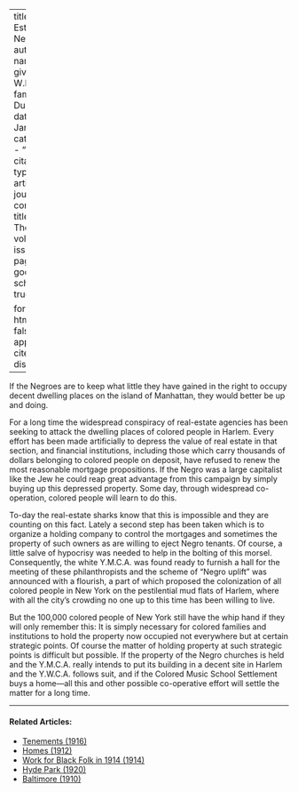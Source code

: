 
---
title: 'Real Estate in New York'
author:
  - name:
      given: W.E.B.
      family: Du Bois
date: Jan. 1914
categories: 
  - ""
citation: 
  type: article-journal
  container-title: The Crisis
  volume: 8
  issue: 3
  page: 128
google-scholar: true

format:
  html:
    toc: false
    appendix-cite-as: display
---



If the Negroes are to keep what little they have gained in the right to occupy decent dwelling places on the island of Manhattan, they would better be up and doing.

For a long time the widespread conspiracy of real-estate agencies has been seeking to attack the dwelling places of colored people in Harlem. Every effort has been made artificially to depress the value of real estate in that section, and financial institutions, including those which carry thousands of dollars belonging to colored people on deposit, have refused to renew the most reasonable mortgage propositions. If the Negro was a large capitalist like the Jew he could reap great advantage from this campaign by simply buying up this depressed property. Some day, through widespread co-operation, colored people will learn to do this.

To-day the real-estate sharks know that this is impossible and they are counting on this fact. Lately a second step has been taken which is to organize a holding company to control the mortgages and sometimes the property of such owners as are willing to eject Negro tenants. Of course, a little salve of hypocrisy was needed to help in the bolting of this morsel. Consequently, the white Y.M.C.A. was found ready to furnish a hall for the meeting of these philanthropists and the scheme of "Negro uplift" was announced with a flourish, a part of which proposed the colonization of all colored people in New York on the pestilential mud flats of Harlem, where with all the city's crowding no one up to this time has been willing to live.

But the 100,000 colored people of New York still have the whip hand if they will only remember this: It is simply necessary for colored families and institutions to hold the property now occupied not everywhere but at certain strategic points. Of course the matter of holding property at such strategic points is difficult but possible. If the property of the Negro churches is held and the Y.M.C.A. really intends to put its building in a decent site in Harlem and the Y.W.C.A. follows suit, and if the Colored Music School Settlement buys a home---all this and other possible co-operative effort will settle the matter for a long time.

<!-- Similar articles start here -->
<div  class="clear-wrap"></div>
<hr>
#### Related Articles:

* [Tenements (1916)](/Volumes/12/02/tenements.html)
* [Homes (1912)](/Volumes/03/05/homes.html)
* [Work for Black Folk in 1914 (1914)](/Volumes/07/04/work_for_black_folk.html)
* [Hyde Park (1920)](/Volumes/19/06/hyde_park.html)
* [Baltimore (1910)](/Volumes/01/01/Baltimore.html)

<!-- Similar articles end here -->